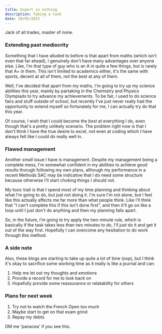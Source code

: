 ```yaml
---
title: Expert in nothing
description: Taking a look
date: 28/05/2023
---
```


Jack of all trades, master of none.

### Extending past mediocrity

Something that I have alluded to before is that apart from maths (which isn't even that far ahead), I genuinely don't have many advantages over anyone else. Like, I'm that type of guy who is an A in quite a few things, but is rarely that A+ in them. This isn't limited to academics either, it's the same with sports, decent at all of them, not the best at any of them.

Well, I've decided that apart from my maths, I'm going to try up my science abilities this year, mainly by partaking in the Chemistry and Physics Olympiads to try advance my achievements. To be fair, I used to do science fairs and stuff outside of school, but recently I've just never really had the opportunity to extend myself so fortunately for me, I can actually try do that this year.

Of course, I wish that I could become *the best* at everything I do, even though that's a pretty unlikely scenario. The problem right now is that I don't think I have the true desire to excel, not even at coding which I have always felt like I could do really well in.

### Flawed management

Another *small* issue I have is management. Despite my management being a complete mess, I'm somewhat confident in my abilities to achieve good results thorugh following my own plans, although my performance in a recent Methods SAC may be indicative that I do need some structure because otherwise I'll start choking things I should not.

My toxic trait is that I spend most of my time planning and thinking about what I'm going to do, but just not doing it. I'm sure I'm not alone, but I feel like this actually affects me far more than what people think. Like I'll think that "I can't complete this if this isn't done first", and then it'll go on like a loop until I just don't do anything and then my planning falls apart.

So, in the future, I'm going to try apply the two-minute rule, which is basically if the task takes less than two minutes to do, I'll just do it and get it out of the way first. Hopefully I can overcome any hesitation to do work through this method.

### A side note

Also, these blogs are starting to take up quite a lot of time (oop), but I think it's okay to sacrifice some working time as it really is like a journal and can:

1. Help me let out my thoughts and emotions
2. Provide a record for me to look back on
3. Hopefully provide some reassurance or relatability for others

### Plans for next week

1. Try not to watch the French Open too much
2. Maybe start to get on that exam grind
3. Repay my debts

DM me 'panacea' if you see this.
